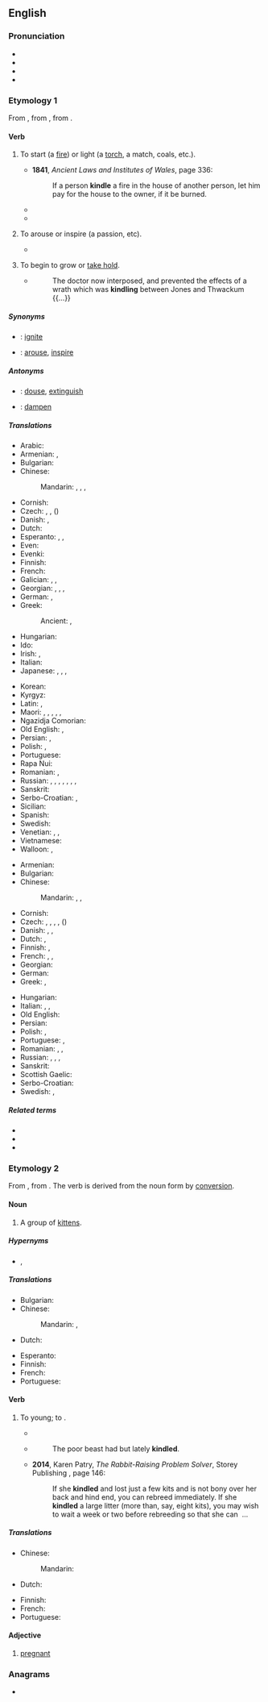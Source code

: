 {{also|Kindle}}
==English==
{{was wotd|2006|October|3}}

===Pronunciation===
* {{IPA|en|/ˈkɪn.dəl/}}
* {{audio|en|en-us-kindle.ogg|Audio (US)}}
* {{audio|en|en-au-kindle.ogg|Audio (AU)}}
* {{rhymes|en|ɪndəl|s=2}}

===Etymology 1===
From {{inh|en|enm|kindlen}}, from {{der|en|non|kynda||to inflame}}, from {{der|en|gem-pro|*kundijaną}}.

====Verb====
{{en-verb}}

# {{lb|en|transitive}} To start (a [[fire]]) or light (a [[torch]], a match, coals, etc.).
#* '''1841''', ''Ancient Laws and Institutes of Wales'', page 336:
#*: If a person '''kindle''' a fire in the house of another person, let him pay for the house to the owner, if it be burned.
#* {{RQ:Falkner Moonfleet|chapter=4|passage=And then it was that I first perceived the danger in which I stood; for there was no hope of '''kindling''' a light, and I doubted now whether even in the light I could ever have done much to dislodge the great slab of slate.}}
#* {{quote-journal|en|year=2013|month=July-August|author={{w|Henry Petroski}}
|title=[http://www.americanscientist.org/issues/pub/2013/4/geothermal-energy Geothermal Energy]
|volume=101|issue=4|magazine={{w|American Scientist}}
|passage=Energy has seldom been found where we need it when we want it. Ancient nomads, wishing to ward off the evening chill and enjoy a meal around a campfire, had to collect wood and then spend time and effort coaxing the heat of friction out from between sticks to '''kindle''' a flame.}}
# {{lb|en|transitive|figuratively}} To arouse or inspire (a passion, etc).
#* {{RQ:Landon Francesca Carrara|page=159|volume=III|text=Let the young perish in their hour of promise—how much will they be spared!—passion, that '''kindles''' but to consume the heart, and leaves either vacancy or regret, a ruin or a desert;...}}
#: {{ux|en|He '''kindled''' an enthusiasm for the project in his fellow workers.}}
# {{lb|en|intransitive|figuratively}} To begin to grow or [[take hold]].
#* {{RQ:Fielding Tom Jones}}
#*: The doctor now interposed, and prevented the effects of a wrath which was '''kindling''' between Jones and Thwackum {{...}}

=====Synonyms=====
* {{qualifier|to start a fire}}: [[ignite]]
* {{qualifier|to arouse}}: [[arouse]], [[inspire]]

=====Antonyms=====
* {{qualifier|to start a fire}}: [[douse]], [[extinguish]]
* {{qualifier|to arouse}}: [[dampen]]

=====Translations=====
{{trans-top|to start (a fire)}}
* Arabic: {{t|ar|شَعَّلَ}}
* Armenian: {{t+|hy|վառել}}, {{t+|hy|արծարծել}}
* Bulgarian: {{t+|bg|запалвам}}
* Chinese:
*: Mandarin: {{t+|cmn|點燃|sc=Hani}}, {{t+|cmn|点燃|tr=diǎnrán|sc=Hani}}, {{t+|cmn|點火|sc=Hani}}, {{t+|cmn|点火|tr=diǎnhuǒ|sc=Hani}}
* Cornish: {{t|kw|dewi}}
* Czech: {{t|cs|zažehnout|pf}}, {{t+|cs|zapálit|pf}}, {{t|cs|rozdělat|pf}} ({{t+|cs|oheň}})
* Danish: {{t|da|tænde}}, {{t|da|fænge}}
* Dutch: {{t+|nl|aansteken}}
* Esperanto: {{t|eo|ekbruligi}}, {{t|eo|fajrigi}},{{t|eo|incendii}}
* Even: {{t|eve|нулу-}}
* Evenki: {{t|evn|нул-}}
* Finnish: {{t+|fi|sytyttää}}
* French: {{t+|fr|allumer}}
* Galician: {{t+|gl|acender}}, {{t+|gl|prender}}, {{t|gl|encender}}
* Georgian: {{t|ka|ანთება}}, {{t|ka|დანთება}}, {{t|ka|მოკიდება}}, {{t+|ka|აალება}}
* German: {{t+|de|anzünden}}, {{t+|de|entfachen}}
* Greek: {{t+|el|ανάβω}}
*: Ancient: {{t|grc|ἅπτω}}, {{t|grc|αἴθω}}
* Hungarian: {{t+|hu|meggyújt}}
* Ido: {{t+|io|acendar}}
* Irish: {{t|ga|fadaigh}}, {{t|ga|adhain}}
* Italian: {{t+|it|accendere}}
* Japanese: {{t|ja|点じる|tr=てんじる, tenjiru|sc=Jpan}}, {{t|ja|点ずる|tr=てんずる, tenzuru|sc=Jpan}}, {{t+|ja|点火|tr=てんかする, tenka-suru|alt=点火する|sc=Jpan}}, {{t+|ja|引火|tr=いんかする, inka-suru|alt=引火する|sc=Jpan}}
{{trans-mid}}
* Korean: {{t|ko|불붙이다}}
* Kyrgyz: {{t|ky|тамызуу}}
* Latin: {{t|la|incendō}}, {{t+|la|accendō}}
* Maori: {{t|mi|tungi}}, {{t|mi|tutungi}}, {{t|mi|tungitungi}}, {{t|mi|maina}}, {{t|mi|tahu}}, {{t|mi|whakakā}}
* Ngazidja Comorian: {{t|zdj|patsa|alt=upatsa}}
* Old English: {{t|ang|ǣlan}}, {{t|ang|onǣlan}}
* Persian: {{t+|fa|افروختن|tr=afrōxtan}}, {{t+|fa|روشن کردن|tr=rowšan kardan}}
* Polish: {{t+|pl|rozpalać|impf}}, {{t+|pl|rozpalić|pf}}
* Portuguese: {{t+|pt|acender}}
* Rapa Nui: {{t|rap|kā}}
* Romanian: {{t+|ro|ațâța}}, {{t+|ro|aprinde}}
* Russian: {{t+|ru|разжига́ть|impf}}, {{t+|ru|разже́чь|pf}}, {{t+|ru|зажига́ть|impf}}, {{t+|ru|заже́чь|pf}}, {{t+|ru|запа́ливать|impf}}, {{t+|ru|запали́ть|pf}}, {{t+|ru|раста́пливать|impf}}, {{t+|ru|растопи́ть|pf}}
* Sanskrit: {{t|sa|छर्दति}}
* Serbo-Croatian: {{t+|sh|potpaliti}}, {{t+|sh|zapaliti}}
* Sicilian: {{t+|scn|addumari}}
* Spanish: {{t+|es|encender}}
* Swedish: {{t+|sv|tända}}
* Venetian: {{t+|vec|inpiar}}, {{t|vec|inpiẑar}}, {{t|vec|impisare}}
* Vietnamese: {{t+|vi|nhóm}}
* Walloon: {{t+|wa|esprinde}}, {{t+|wa|aloumer}}
{{trans-bottom}}

{{trans-top|to arouse}}
* Armenian: {{t+|hy|արծարծել}}
* Bulgarian: {{t+|bg|разпалвам}}
* Chinese:
*: Mandarin: {{t+|cmn|喚起|sc=Hani}}, {{t+|cmn|唤起|tr=huànqǐ|sc=Hani}}, {{t+|cmn|激起|tr=jīqǐ|sc=Hani}}
* Cornish: {{t|kw|dewi}}
* Czech: {{t|cs|zažehnout|pf}}, {{t|cs|podnítit|pf}}, {{t|cs|roznítit|pf}}, {{t+|cs|vzbudit|pf}}, {{t+|cs|probudit|pf}} ({{t+|cs|emoce}})
* Danish: {{t+|da|vække}}, {{t|da|sætte i brand}}, {{t|da|ophidse}}
* Dutch: {{t+|nl|opwekken}}, {{t+|nl|opwinden}}
* Finnish: {{t+|fi|sytyttää}}, {{t+|fi|kiihottaa}}
* French: {{t+|fr|exalter}}, {{t+|fr|inspirer}}, {{t+|fr|susciter}}
* Georgian: {{t|ka|აგზნება}}
* German: {{t+|de|entfachen}}
* Greek: {{t+|el|εξάπτω}}, {{t+|el|ανάβω}}
{{trans-mid}}
* Hungarian: {{t|hu|feltüzel}}
* Italian: {{t+|it|eccitare}}, {{t+|it|infuocare}}, {{t+|it|suscitare}}
* Old English: {{t|ang|onǣlan}}
* Persian: {{t+|fa|برانگیختن|tr=barangixtan}}
* Polish: {{t+|pl|wzniecać|impf}}, {{t+|pl|wzniecić|pf}}
* Portuguese: {{t+|pt|inspirar}}, {{t+|pt|suscitar}}
* Romanian: {{t+|ro|inspira}}, {{t+|ro|suscita}}, {{t+|ro|stârni}}
* Russian: {{t+|ru|разжига́ть|impf}}, {{t+|ru|разже́чь|pf}}, {{t+|ru|зажига́ть|impf}}, {{t+|ru|заже́чь|pf}}
* Sanskrit: {{t|sa|छर्दति}}
* Scottish Gaelic: {{t|gd|beothaich}}
* Serbo-Croatian: {{t+|sh|zapaliti}}
* Swedish: {{t+|sv|tända}}, {{t+|sv|väcka}}
{{trans-bottom}}

=====Related terms=====
* {{l|en|enkindle}}
* {{l|en|kindling}}
* {{l|en|rekindle}}

===Etymology 2===
From {{inh|en|enm|kyndel}}, from {{af|enm|kynde|-el|nocat=1}}. The verb is derived from the noun form by [[conversion]].

====Noun====
{{en-noun}}

# {{lb|en|rare|collective}} A group of [[kitten]]s.
#: {{ux|en|A '''kindle''' of kittens.}}

=====Hypernyms=====
* {{l|en|clowder}}, {{l|en|glaring}}

=====Translations=====
{{trans-top|group of kittens}}
* Bulgarian: {{t+|bg|котило|n}}
* Chinese:
*: Mandarin: {{t+|cmn|窩}}, {{t+|cmn|窝|tr=wō}}
* Dutch: {{t+|nl|nest|n}}
{{trans-mid}}
* Esperanto: {{t|eo|katidaro}}
* Finnish: {{t|fi|[[kissa]][[pentue]]}}
* French: {{t+|fr|portée|f}}
* Portuguese: {{t-needed|pt}}
{{trans-bottom}}

====Verb====
{{en-verb}}

# {{lb|en|intransitive|of a|rabbit|or|hare}} To {{l|en|bring forth}} young; to {{l|en|give birth}}.
#* {{RQ:Shakespeare As You Like It|III|ii|line=344-46|text=ORLANDO Are you native of this place?<br>ROSALIND As the cony that you see<br>dwell where she is '''kindled.'''}}
#* {{RQ:Pliny Holland Historie of the World}}
#*: The poor beast had but lately '''kindled'''.
#* '''2014''', Karen Patry, ''The Rabbit-Raising Problem Solver'', Storey Publishing {{ISBN|9781612124667}}, page 146:
#*: If she '''kindled''' and lost just a few kits and is not bony over her back and hind end, you can rebreed immediately. If she '''kindled''' a large litter (more than, say, eight kits), you may wish to wait a week or two before rebreeding so that she can &nbsp;...

=====Translations=====
{{trans-top|bring forth young}}
* Chinese:
*: Mandarin: {{t+|cmn|分娩|tr=fēnmiǎn}}
* Dutch: {{t+|nl|werpen}}
{{trans-mid}}
* Finnish: {{t+|fi|synnyttää}}
* French: {{t+|fr|mettre bas}}
* Portuguese: {{t-needed|pt}}
{{trans-bottom}}

====Adjective====
{{en-adj|head=in kindle|-}}

# {{lb|en|of an animal}} [[pregnant]]

===Anagrams===
* {{anagrams|en|a=deikln|Kindel|delink|dinkle|inkled|kilned|klined|linked}}

{{C|en|Cats|Combustion|Pregnancy}}
